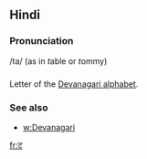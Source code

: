 == Hindi ==

=== Pronunciation ===
/ta/ (as in ''t''able or ''t''ommy)

=== ===

Letter of the [[Devanagari alphabet]].

=== See also ===

* [[w:Devanagari]]

[[fr:ट]]